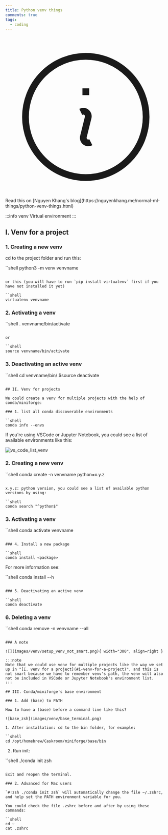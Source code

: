 ```yaml
---
title: Python venv things
comments: true
tags:
  - coding
---
```


<svg xmlns="http://www.w3.org/2000/svg" fill="none" viewBox="0 0 24 24" strokeWidth={1.5} stroke="currentColor" className="w-6 h-6">
  <path strokeLinecap="round" strokeLinejoin="round" d="M11.25 11.25l.041-.02a.75.75 0 011.063.852l-.708 2.836a.75.75 0 001.063.853l.041-.021M21 12a9 9 0 11-18 0 9 9 0 0118 0zm-9-3.75h.008v.008H12V8.25z" />
</svg> Read this on [Nguyen Khang's blog](https://nguyenkhang.me/normal-ml-things/python-venv-things.html)

:::info venv
Virtual environment
:::

## I. Venv for a project

### 1. Creating a new venv

cd to the project folder and run this:

``shell
python3 -m venv venvname
```

or this (you will have to run `pip install virtualenv` first if you have not installed it yet)

``shell
virtualenv venvname
```

### 2. Activating a venv

``shell
. venvname/bin/activate
```

or

``shell
source venvname/bin/activate
```

### 3. Deactivating an active venv

``shell
cd venvname/bin/
$source deactivate
```

## II. Venv for projects

We could create a venv for multiple projects with the help of conda/miniforge:

### 1. list all conda discoverable environments

``shell
conda info --envs
```

If you're using VSCode or Jupyter Notebook, you could see a list of available environments like this:

![vs_code_list_venv](images/venv/vs_code_list_venv.png)  

### 2. Creating a new venv

``shell
conda create -n venvname python=x.y.z
```

x.y.z: python version, you could see a list of available python versions by using:

``shell
conda search "^python$"
```

### 3. Activating a venv

``shell
conda activate venvname
```

### 4. Install a new package

``shell
conda install <package>
```

For more information see:

``shell
conda install --h
```

### 5. Deactivating an active venv

``shell
conda deactivate
```

### 6. Deleting a venv

``shell
conda remove -n venvname --all
```

### A note

![](images/venv/setup_venv_not_smart.png){ width="300", align=right }

:::note
Note that we could use venv for multiple projects like the way we set up in "[I. venv for a project](#i-venv-for-a-project)", and this is not smart because we have to remember venv's path, the venv will also not be included in VSCode or Jupyter Notebook's environment list.
:::

## III. Conda/miniforge's base environment

### 1. Add (base) to PATH

How to have a (base) before a command line like this?

![base_zsh](images/venv/base_terminal.png)  

1. After installation: cd to the bin folder, for example:

``shell
cd /opt/homebrew/Caskroom/miniforge/base/bin
```

2. Run init:

``shell
./conda init zsh
```

Exit and reopen the terminal.

### 2. Advanced for Mac users

`#!zsh ./conda init zsh` will automatically change the file ~/.zshrc, and help set the PATH environment variable for you.

You could check the file .zshrc before and after by using these commands:

``shell
cd ~
cat .zshrc
```
